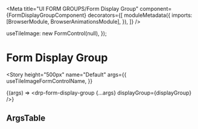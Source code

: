 


<Meta
  title="UI FORM GROUPS/Form Display Group"
  component={FormDisplayGroupComponent}
  decorators={[
    moduleMetadata({
      imports: [BrowserModule, BrowserAnimationsModule],
    }),
  ]}
/>

  useTileImage: new FormControl(null),
});

# Form Display Group

<Story
  height="500px"
  name="Default"
  args={{
    useTileImageFormControlName,
  }}
>
  {(args) => <drp-form-display-group {...args} displayGroup={displayGroup} />}
</Story>

## ArgsTable

<ArgsTable of={FormDisplayGroupComponent} />
